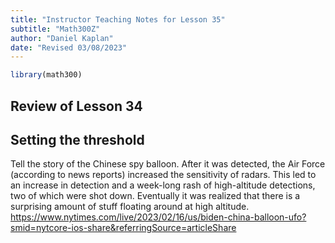 ```yaml
---
title: "Instructor Teaching Notes for Lesson 35"
subtitle: "Math300Z"
author: "Daniel Kaplan"
date: "Revised 03/08/2023"
---
```



```r
library(math300)
```

## Review of Lesson 34

## Setting the threshold

Tell the story of the Chinese spy balloon. After it was detected, the Air Force (according to news reports) increased the sensitivity of radars.  This led to an increase in detection and a week-long rash of high-altitude detections, two of which were shot down. Eventually it was realized that there is a surprising amount of stuff floating around at high altitude.  <https://www.nytimes.com/live/2023/02/16/us/biden-china-balloon-ufo?smid=nytcore-ios-share&referringSource=articleShare>
